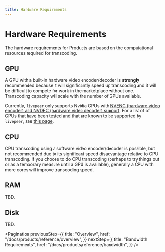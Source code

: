 ```yaml
---
title: Hardware Requirements
---
```


# Hardware Requirements

The hardware requirements for Products are based on the computational
resources required for transcoding.

## GPU

A GPU with a built-in hardware video encoder/decoder is **strongly** recommended
because it will significantly speed up transcoding and it will be difficult to
compete for work in the marketplace without one. Transcoding capacity will scale
with the number of GPUs available.

Currently, `livepeer` only supports Nvidia GPUs with
[NVENC (hardware video encoder) and NVDEC (hardware video decoder) support](https://developer.nvidia.com/video-encode-and-decode-gpu-support-matrix-new).
For a list of of GPUs that have been tested and that are known to be supported
by `livepeer`, see
[this page](https://github.com/CandlePlatforms/wiki/blob/master/GPU-SUPPORT.md).

## CPU

CPU transcoding using a software video encoder/decoder is possible, but not
recommended due to its significant speed disadvantage relative to GPU
transcoding. If you choose to do CPU transcoding (perhaps to try things out or
as a temporary measure until a GPU is available), generally a CPU with more
cores will improve transcoding speed.

## RAM

TBD.

## Disk

TBD.

<Pagination
  previousStep={{
    title: "Overview",
    href: "/docs/products/reference/overview",
  }}
  nextStep={{
    title: "Bandwidth Requirements",
    href: "/docs/products/reference/bandwidth",
  }}
/>
